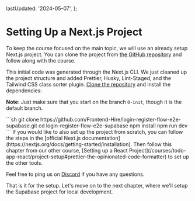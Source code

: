 
  lastUpdated: '2024-05-07',
};

# Setting Up a Next.js Project

To keep the course focused on the main topic, we will use an already setup Next.js project. You can clone the project from [the GitHub repository](https://github.com/Frontend-Hire/login-register-flow-e2e-supabase) and follow along with the course.

This initial code was generated through the Next.js CLI. We just cleaned up the project structure and added Prettier, Husky, Lint-Staged, and the Tailwind CSS class sorter plugin. [Clone the repository](https://github.com/Frontend-Hire/login-register-flow-e2e-supabase) and install the dependencies:

**Note**: Just make sure that you start on the branch `0-init`, though it is the default branch.

<CustomCodeViewer>
```sh
git clone https://github.com/Frontend-Hire/login-register-flow-e2e-supabase.git
cd login-register-flow-e2e-supabase
npm install
npm run dev
```
</CustomCodeViewer>


<Callout>
If you would like to also set up the project from scratch, you can follow the steps in the [official Next.js documentation](https://nextjs.org/docs/getting-started/installation). Then follow this chapter from our other course, [Setting up a React Project](/courses/todo-app-react/project-setup#prettier-the-opinionated-code-formatter) to set up the other tools.

Feel free to ping us on [Discord](https://discord.gg/DWAVqksVtx) if you have any questions.
</Callout>

That is it for the setup. Let's move on to the next chapter, where we'll setup the Supabase project for local development.